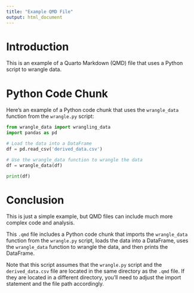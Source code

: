 ```yaml
---
title: "Example QMD File"
output: html_document
---
```


# Introduction

This is an example of a Quarto Markdown (QMD) file that uses a Python script to wrangle data.

# Python Code Chunk

Here's an example of a Python code chunk that uses the `wrangle_data` function from the `wrangle.py` script:

```python
from wrangle_data import wrangling_data
import pandas as pd

# Load the data into a DataFrame
df = pd.read_csv('derived_data.csv')

# Use the wrangle_data function to wrangle the data
df = wrangle_data(df)

print(df)
```

# Conclusion
This is just a simple example, but QMD files can include much more complex code and analysis.

This `.qmd` file includes a Python code chunk that imports the `wrangle_data` function from the `wrangle.py` script, loads the data into a DataFrame, uses the `wrangle_data` function to wrangle the data, and then prints the DataFrame.

Note that this script assumes that the `wrangle.py` script and the `derived_data.csv` file are located in the same directory as the `.qmd` file. If they are located in a different directory, you'll need to adjust the import statement and the file path accordingly.
